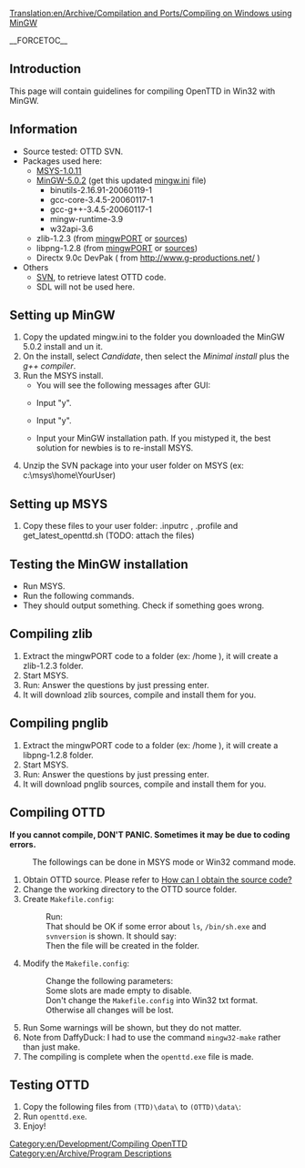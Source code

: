 [[Translation:en/Archive/Compilation and Ports/Compiling on Windows using MinGW]]
[[Category:en/Development/Compiling OpenTTD]]
[[Category:en/Archive/Program Descriptions]]

__FORCETOC__

==Introduction==
This page will contain guidelines for compiling OpenTTD in Win32 with MinGW.

==Information==
* Source tested: OTTD SVN.
* Packages used here:
** [http://prdownloads.sf.net/mingw/MSYS-1.0.11-2004.04.30-1.exe?download MSYS-1.0.11]
** [http://prdownloads.sf.net/mingw/MinGW-5.0.2.exe?download MinGW-5.0.2] (get this updated [http://www.tt-forums.net/download.php?id=46800 mingw.ini] file)
*** binutils-2.16.91-20060119-1
*** gcc-core-3.4.5-20060117-1
*** gcc-g++-3.4.5-20060117-1
*** mingw-runtime-3.9
*** w32api-3.6
** zlib-1.2.3 (from [http://prdownloads.sf.net/mingw/zlib-1.2.3-mingwPORT-1.tar.bz2?download mingwPORT] or [http://prdownloads.sourceforge.net/libpng/zlib-1.2.3.tar.gz?download sources])
** libpng-1.2.8 (from [http://prdownloads.sf.net/mingw/libpng-1.2.8-mingwPORT.tar.bz2?download mingwPORT] or [http://prdownloads.sourceforge.net/libpng/libpng-1.2.8.tar.bz2?download sources])
** Directx 9.0c DevPak ( from http://www.g-productions.net/ )
* Others
** [http://subversion.tigris.org/files/documents/15/31072/svn-win32-1.3.1.zip SVN], to retrieve latest OTTD code.
** SDL will not be used here.

==Setting up MinGW==
# Copy the updated mingw.ini to the folder you downloaded the MinGW 5.0.2 install and un it.
# On the install, select <i>Candidate</i>, then select the <i>Minimal install</i> plus the <i>g++ compiler</i>.
# Run the MSYS install.
#* You will see the following messages after GUI:
#* {{en/Box|This is a post install process that will try to normalize between<br>your MinGW install if any as well as your previous MSYS installs<br>if any.  I don't have any traps as aborts will not hurt anything.<br>Do you wish to continue with the post install? [yn ]}} Input "y". 
#* {{en/Box|Do you have MinGW installed? [yn ]}} Input "y".
#* {{en/Box|Please answer the following in the form of c:/foo/bar.<br>Where is your MinGW installation?}} Input your MinGW installation path.  If you mistyped it, the best solution for newbies is to re-install MSYS.
# Unzip the SVN package into your user folder on MSYS (ex: c:\msys\home\YourUser)

==Setting up MSYS==
# Copy these files to your user folder: .inputrc , .profile and get_latest_openttd.sh (TODO: attach the files)

==Testing the MinGW installation==
* Run MSYS.
* Run the following commands.{{en/Box|make -v<br>gcc -v<br>svn help}}
* They should output something.  Check if something goes wrong.

==Compiling zlib==
# Extract the mingwPORT code to a folder (ex: /home ), it will create a zlib-1.2.3 folder.
# Start MSYS.
# Run: {{en/Box|mkdir /usr/src<br>cd /home/zlib-1.2.3/mingwPORT<br>./mingwPORT.sh}} Answer the questions by just pressing enter.
# It will download zlib sources, compile and install them for you.

==Compiling pnglib==
# Extract the mingwPORT code to a folder (ex: /home ), it will create a libpng-1.2.8 folder.
# Start MSYS.
# Run: {{en/Box|mkdir /usr/src<br>cd /home/libpng-1.2.8/mingwPORT<br>./mingwPORT.sh}} Answer the questions by just pressing enter.
# It will download pnglib sources, compile and install them for you.

==Compiling OTTD==
'''If you cannot compile, DON'T PANIC.  Sometimes it may be due to coding errors.'''

: The followings can be done in MSYS mode or Win32 command mode.
# Obtain OTTD source.  Please refer to [[en/Development/FAQ development#how-can-i-obtain-the-source-code|How can I obtain the source code?]]
# Change the working directory to the OTTD source folder.
# Create <code>Makefile.config</code>:
#: Run: {{en/Box|make Makefile.config}}
#: That should be OK if some error about <code>ls</code>, <code>/bin/sh.exe</code> and <code>svnversion</code> is shown.  It should say: {{en/Box|make: Makefile.config is up to date.}}
#: Then the file will be created in the folder.
# Modify the <code>Makefile.config</code>:
#: Change the following parameters: {{en/Box|1=STATIC:=<br>WITH_ZLIB:=1<br>WITH_SDL:=<br>STATIC_ZLIB_PATH:=&#x2f;mingw&#x2f;lib/libz.a<br>WIN32:=1<br>UNIX:=<br>OSX:=<br>FREEBSD:=<br>MORPHOS:=<br>BEOS:=<br>SUNOS:=<br>CYGWIN:=<br>MINGW:=1}}
#: Some slots are made empty to disable.
#: Don't change the <code>Makefile.config</code> into Win32 txt format.  Otherwise all changes will be lost.
# Run {{en/Box|make}} Some warnings will be shown, but they do not matter.
# Note from DaffyDuck: I had to use the command <code>mingw32-make</code> rather than just make.
# The compiling is complete when the <code>openttd.exe</code> file is made.

==Testing OTTD==
# Copy the following files from <code>(TTD)\data\</code> to <code>(OTTD)\data\</code>:{{en/Box|sample.cat<br>trg1r.grf<br>trgcr.grf<br>trghr.grf<br>trgir.grf<br>trgtr.grf}}
# Run <code>openttd.exe</code>.
# Enjoy!